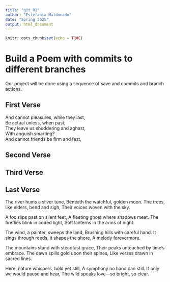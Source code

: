 ```yaml
---
title: "git_01"
author: "Estefania Maldonado"
date: "Spring 2025"
output: html_document
---
```


```r
knitr::opts_chunk$set(echo = TRUE)
```
# Build a Poem with commits to different branches
Our project will be done using a sequence of save and commits and branch actions.
<!-- Do not modify or change any text in "!--" bracketed areas such as this --- these are instructions to
you, if you change any of this the git program will notice it and compromise your git merging strategy !-->

## First Verse 
<!--Put the first five lines of a poem by Lewis Carrol in this section!-->

And cannot pleasures, while they last,  
Be actual unless, when past,  
They leave us shuddering and aghast,  
With anguish smarting?  
And cannot friends be firm and fast,

## Second Verse
<!--Put the first five lines of a poem by Robert Frost here!-->

## Third Verse
<!--Put the first two verses of The Walrus and the Carpenter here!-->

## Last Verse
<!--Put a short poem you created using chatGPT of 20 to 30 lines,here!-->
The river hums a silver tune,
Beneath the watchful, golden moon.
The trees, like elders, bend and sigh,
Their voices woven with the sky.

A fox slips past on silent feet,
A fleeting ghost where shadows meet.
The fireflies blink in coded light,
Soft lanterns in the arms of night.

The wind, a painter, sweeps the land,
Brushing hills with careful hand.
It sings through reeds, it shapes the shore,
A melody forevermore.

The mountains stand with steadfast grace,
Their peaks untouched by time’s embrace.
The dawn spills gold upon their spines,
Like verses drawn in sacred lines.

Here, nature whispers, bold yet still,
A symphony no hand can still.
If only we would pause and hear,
The wild speaks love—so bright, so clear.